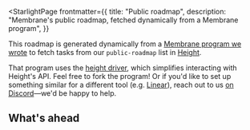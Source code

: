 

<StarlightPage
  frontmatter={{
    title: "Public roadmap",
    description:
      "Membrane's public roadmap, fetched dynamically from a Membrane program",
  }}
>

This roadmap is generated dynamically from a [Membrane program we wrote](https://github.com/membrane-io/operations/tree/main/public-roadmap) to fetch tasks from our `public-roadmap` list in [Height](https://height.app/product).

That program uses the [height driver](https://github.com/membrane-io/membrane-driver-height), which simplifies interacting with Height's API. Feel free to fork the program! Or if you'd like to set up something similar for a different tool (e.g. [Linear](https://linear.app/)), reach out to us [on Discord](https://discord.gg/sbRcqC7QxE)—we'd be happy to help.

## What's ahead

<PublicRoadmap />

</StarlightPage>
